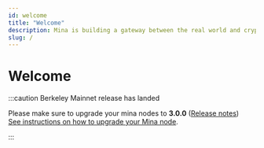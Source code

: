 ```yaml
---
id: welcome
title: "Welcome"
description: Mina is building a gateway between the real world and crypto — and the infrastructure for the secure, democratic future we all deserve.
slug: /
---
```



# Welcome

:::caution Berkeley Mainnet release has landed

Please make sure to upgrade your mina nodes to **3.0.0** ([Release notes](https://github.com/MinaProtocol/mina/releases/tag/3.0.0))  
[See instructions on how to upgrade your Mina node](/node-operators/requirements).

:::

<HomepageFeatures />
